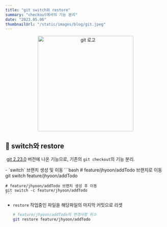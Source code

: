 ```yaml
---
title: "git switch와 restore"
summary: "checkout에서의 기능 분리"
date: "2023.05.06"
thumbnailUrl: "/static/images/blog/git.jpeg"
---
```


<div align="center">
	<img src="/static/images/blog/git.jpeg" width="300px" alt="git 로고" />
</div>

## 👀 switch와 restore

&nbsp;[git 2.23.0](https://git-scm.com/docs/git/2.23.0) 버전에 나온 기능으로, 기존의 `git checkout`의 기능 분리.

<div>
- `switch`
	브랜치 생성 및 이동
	```bash
	# feature/jhyoon/addTodo 브랜치로 이동
	git switch feature/jhyoon/addTodo

	# feature/jhyoon/addTodo 브랜치 생성 후 이동
	git switch -c feature/jhyoon/addTodo
	```

- `restore`
	작업중인 파일을 해당파일의 마지막 커밋으로 리셋
	```bash
	# feature/jhyoon/addTodo의 변경사항 취소
	git restore feature/jhyoon/addTodo
	```
</div>
